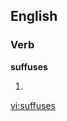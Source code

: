 
==English==

===Verb===
'''suffuses'''

# {{third-person singular of|[[suffuse]]}}

[[vi:suffuses]]